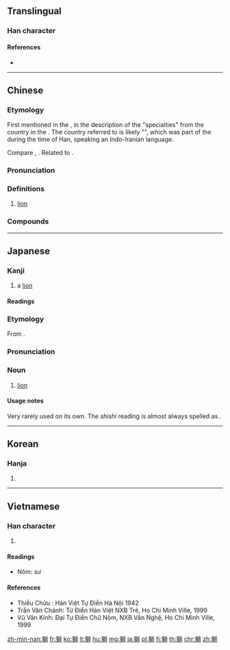 {{character info/new}}
{{also|狮}}
==Translingual==

===Han character===
{{Han char|rn=94|rad=犬|as=10|sn=13|four=41227|canj=KHHRB|ids=⿰犭師}}

====References====
* {{Han ref|kx=0717.100|dkj=20609|dj=1128.250|hdz=21363.040|uh=7345|ud=29509|bh=B7E0|bd=47072}}

----

==Chinese==
{{zh-forms|s=狮|alt=師}}

===Etymology===
First mentioned in the ''{{w|Book of Han}}'' {{defdate|1st century CE}}, in the description of the "specialties" from the {{och-l|烏弋山離|tr=*ʔˤa lək srar raj|Alexandria}} country in the {{w|Western Regions}}. The country referred to is likely "{{w|Alexandria Prophthasia}}", which was part of the {{w|Parthian Empire}} during the time of Han, speaking an Indo-Iranian language.

Compare {{cog|pal|šgl|tr=šagr, šēr|gloss=lion; (astronomy) Leo}}, {{cog|kho|sarau||lion}}. Related to {{och-l|狻猊}}.

===Pronunciation===
{{zh-pron
|m=shī
|c=si1
|h=pfs=sṳ̂
|md=săi
|mn=qz:sir/tw,xm,zz:su/sai
|mn_note=sir/su - literary; sai - vernacular
|w=1sr
|mc=y
|oc=y
|cat=n
}}

===Definitions===
{{zh-hanzi}}

# [[lion]]

===Compounds===
{{zh-der|獅子|人中獅子|小獅座|河東獅吼|河東獅子|海獅|獅城|獅子口|獅子吼|獅子山|獅子座|獅子搏兔|獅子會|獅子狗|獅子頭|獅舞|獅蠻|睡獅|石獅子|舞獅|蟻獅|風獅爺}}

----

==Japanese==

===Kanji===
{{ja-kanji|grade=n|rs=犬10}}

# a [[lion]]

====Readings====
{{ja-readings
|goon=[[し]] (shi)
|kanon=[[し]] (shi)
|kun=(''rare'') [[しし]] (shishi)
}}

===Etymology===
From {{etyl|ltc|ja|sort=し}} {{m|zh|獅|tr={{IPAchar|/ʃɣiɪ/}}}}.

===Pronunciation===
{{ja-pron|yomi=goon|し}}

===Noun===
{{ja-noun|し}}

# [[lion]]

====Usage notes====
Very rarely used on its own. The ''shishi'' reading is almost always spelled as {{m|ja|獅子}}.

----

==Korean==

===Hanja===
{{ko-hanja|hangeul=사|eumhun=|rv=sa|mr=sa|y=sa}}

# {{defn|lang=ko|sort=犬10}}

----

==Vietnamese==

===Han character===
{{vi-hantu|sư|rs=犬10}}

# {{defn|lang=vi|sort=犬10}}

====Readings====
* Nôm: sư

====References====
* Thiều Chửu : Hán Việt Tự Điển Hà Nội 1942
* Trần Văn Chánh: Từ Điển Hán Việt NXB Trẻ, Ho Chi Minh Ville, 1999
* Vũ Văn Kính: Đại Tự Điển Chữ Nôm, NXB Văn Nghệ, Ho Chi Minh Ville, 1999

[[zh-min-nan:獅]]
[[fr:獅]]
[[ko:獅]]
[[lt:獅]]
[[hu:獅]]
[[mg:獅]]
[[ja:獅]]
[[pl:獅]]
[[fi:獅]]
[[th:獅]]
[[chr:獅]]
[[zh:獅]]